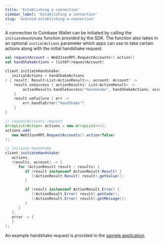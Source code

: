 ```yaml
---
title: 'Establishing a connection'
sidebar_label: 'Establishing a connection'
slug: 'android-establishing-a-connection'
---
```



A connection to Coinbase Wallet can be initiated by calling the `initiateHandshake` function provided by the SDK. The function also takes in an optional `initialActions` parameter which apps can use to take certain actions along with the initial handshake request.

<Tabs>
<TabItem value="kotlin" label="Kotlin">

```kotlin
val requestAccount = Web3JsonRPC.RequestAccounts().action()
val handShakeActions = listOf(requestAccount)

client.initiateHandshake(
   initialActions = handShakeActions
) { result: Result<List<ActionResult>>, account: Account? ->
    result.onSuccess { actionResults: List<ActionResult> ->
        actionResults.handleSuccess("Handshake", handShakeActions, account)
    }
    result.onFailure { err ->
        err.handleError("HandShake")
    }
}
```

</TabItem>
<TabItem value="java" label="Java">

```java
// requestAccounts request
ArrayList<Action> actions = new ArrayList<>();
actions.add(
   new Web3JsonRPC.RequestAccounts().action(false)
);

// Initiate handshake
client.initiateHandshake(
   actions,
   (results, account) -> {
      for (ActionResult result : results) {
         if (result instanceof ActionResult.Result) {
            ((ActionResult.Result) result).getValue();
         }

         if (result instanceof ActionResult.Error) {
            ((ActionResult.Error) result).getCode();
            ((ActionResult.Error) result).getMessage();
         }
      }
   },
   error -> {
   }
);
```

</TabItem>
</Tabs>

An example handshake request is provided in the [sample application](https://github.com/MobileWalletProtocol/wallet-mobile-sdk/blob/main/android/example/src/main/java/com/coinbase/android/beta/MainActivity.kt).
